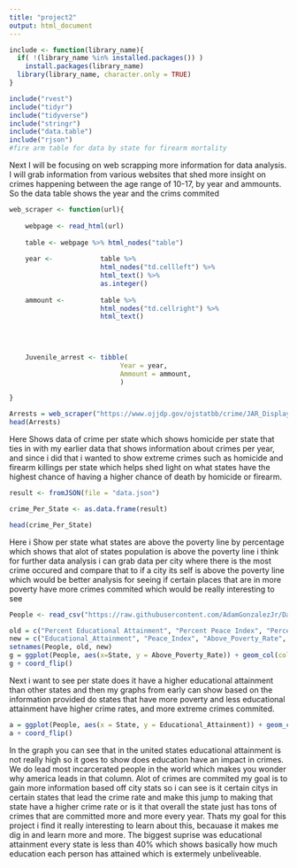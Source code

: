 ```yaml
---
title: "project2"
output: html_document
---
```


```r
include <- function(library_name){
  if( !(library_name %in% installed.packages()) )
    install.packages(library_name)
  library(library_name, character.only = TRUE)
}

include("rvest")
include("tidyr")
include("tidyverse")
include("stringr")
include("data.table")
include("rjson")
#fire arm table for data by state for firearm mortality
```


Next I will be focusing on web scrapping more information for data analysis. I will grab information from various websites that shed more insight on crimes happening between the age range of 10-17, by year and ammounts. So the data table shows the year and the crims commited 

```r
web_scraper <- function(url){
  
    webpage <- read_html(url)
    
    table <- webpage %>% html_nodes("table")
    
    year <-            table %>%
                       html_nodes("td.cellleft") %>%
                       html_text() %>%
                       as.integer()
    
    ammount <-         table %>%
                       html_nodes("td.cellright") %>%
                       html_text()
    

    
        
    Juvenile_arrest <- tibble(
                            Year = year,
                            Ammount = ammount,
                            )

}

Arrests = web_scraper("https://www.ojjdp.gov/ojstatbb/crime/JAR_Display.asp?ID=qa05200&selOffenses=1&text=yes")
head(Arrests)
```

Here Shows data of crime per state which shows homicide per state that ties in with my earlier data that shows information about crimes per year, and since i did that i wanted to show extreme crimes such as homicide and firearm killings per state which helps shed light on what states have the highest chance of having a higher chance of death by homicide or firearm.
```r

result <- fromJSON(file = "data.json")

crime_Per_State <- as.data.frame(result)

head(crime_Per_State)
```


Here i Show per state what states are above the poverty line by percentage which shows that alot of states population is above the poverty line i think for further data analysis i can grab data per city where there is the most crime occured and compare that to if a city its self is above the poverty line which would be better analysis for seeing if certain places that are in more poverty have more crimes commited 
which would be really interesting to see
```r
People <- read_csv("https://raw.githubusercontent.com/AdamGonzalezJr/DataScienceProject/master/data(1).csv")

old = c("Percent Educational Attainment", "Percent Peace Index", "Percent Above Poverty Rate", "Percent Non-religious")
new = c("Educational_Attainment", "Peace_Index", "Above_Poverty_Rate", "Non_religious")
setnames(People, old, new)
g = ggplot(People, aes(x=State, y = Above_Poverty_Rate)) + geom_col(color = 'red', width = .5)
g + coord_flip()
```

Next i want to see per state does it have a higher educational attainment than other states and then my graphs from early can show based on the information provided do states that have more poverty and less educational attainment have higher crime rates, and more extreme crimes commited.

```r

a = ggplot(People, aes(x = State, y = Educational_Attainment)) + geom_col(color = 'blue', width = .5)
a + coord_flip()

```


In the graph you can see that in the united states educational attainment is not really high so it goes to show does education have an impact in crimes. We do lead most incarcerated people in the world which makes you wonder why america leads in that column. Alot of crimes are commited my goal is to gain more information based off city stats so i can see is it certain citys in certain states that lead the crime rate and make this jump to making that state have a higher crime rate or is it that overall the state just has tons of crimes that are committed more and more every year. Thats my goal for this project i find it really interesting to learn about this, becauase it makes me dig in and learn more and more. The biggest suprise was educational attainment every state is less than 40% which shows basically how much education each person has attained which is extermely unbeliveable.

